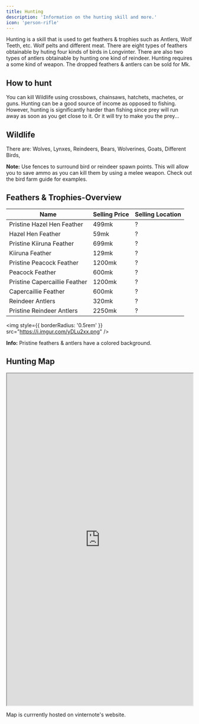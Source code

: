 ```yaml
---
title: Hunting
description: 'Information on the hunting skill and more.'
icon: 'person-rifle'
---
```


<div style={{ overflow: 'hidden' }}>

Hunting is a skill that is used to get feathers & trophies such as Antlers, Wolf Teeth, etc. Wolf pelts and different meat. There are eight types of feathers obtainable by huting four kinds of birds in Longvinter. There are also two types of antlers obtainable by hunting one kind of reindeer. Hunting requires a some kind of weapon. The dropped feathers & antlers can be sold for Mk.

## How to hunt

You can kill Wildlife using crossbows, chainsaws, hatchets, machetes, or guns. Hunting can be a good source of income as opposed to fishing. However, hunting is significantly harder than fishing since prey will run away as soon as you get close to it. Or it will try to make you the prey...

## Wildlife

There are: Wolves, Lynxes, Reindeers, Bears, Wolverines, Goats, Different Birds, 

<Note>**Note:** Use fences to surround bird or reindeer spawn points. This will allow you to save ammo as you can kill them by using a melee weapon. Check out the bird farm guide for examples.</Note>

## Feathers & <Tooltip tip="Antlers">Trophies</Tooltip>-Overview

| Name | Selling Price | Selling Location |
| ---- | ------------- | ---------------- |
| Pristine Hazel Hen Feather | 499mk | ? |
| Hazel Hen Feather | 59mk | ? |
| Pristine Kiiruna Feather | 699mk | ? |
| Kiiruna Feather | 129mk | ? |
| Pristine Peacock Feather | 1200mk | ? |
| Peacock Feather | 600mk | ? |
| Pristine Capercaillie Feather | 1200mk | ? |
| Capercaillie Feather | 600mk | ? |
| Reindeer Antlers | 320mk | ? |
| Pristine Reindeer Antlers | 2250mk | ? |


<img
  style={{ borderRadius: '0.5rem' }}
  src="https://i.imgur.com/yDLu2xx.png"
/>

<Info>**Info:** Pristine feathers & antlers have a colored background.</Info>

## Hunting Map

<iframe style={{ borderRadius: '0.5rem' }} src="https://vinternote.com/en/map/"  width="100%" height="900px"> 

  </iframe>

<Tip>Map is currrently hosted on vinternote's website.</Tip>

</div>